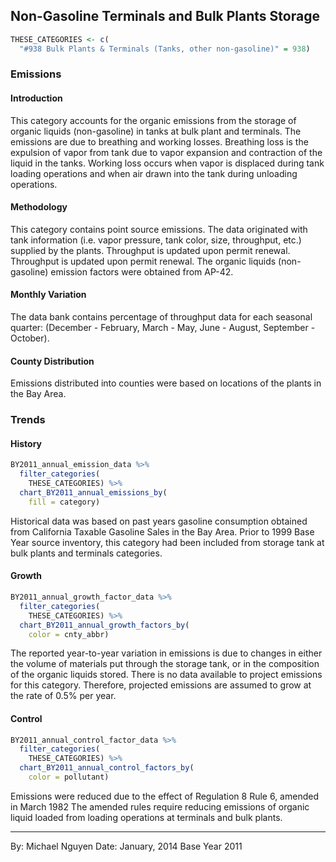 ## Non-Gasoline Terminals and Bulk Plants Storage

```r
THESE_CATEGORIES <- c(
  "#938 Bulk Plants & Terminals (Tanks, other non-gasoline)" = 938)
```

### Emissions

#### Introduction {-}

This category accounts for the organic emissions from the storage of organic liquids (non-gasoline) in tanks at bulk plant and terminals. The emissions are due to breathing and working losses. Breathing loss is the expulsion of vapor from tank due to vapor expansion and contraction of the liquid in the tanks. Working loss occurs when vapor is displaced during tank loading operations and when air drawn into the tank during unloading operations.

#### Methodology {-}

This category contains point source emissions. The data originated with tank information (i.e. vapor pressure, tank color, size, throughput, etc.) supplied by the plants. Throughput is updated upon permit renewal. Throughput is updated upon permit renewal. The organic liquids (non-gasoline) emission factors were obtained from AP-42.

#### Monthly Variation {-}

The data bank contains percentage of throughput data for each seasonal quarter: (December - February, March - May, June - August, September - October).

#### County Distribution {-}

Emissions distributed into counties were based on locations of the plants in the Bay Area.

### Trends

#### History {-}

```r
BY2011_annual_emission_data %>%
  filter_categories(
    THESE_CATEGORIES) %>%
  chart_BY2011_annual_emissions_by(
    fill = category)
```

Historical data was based on past years gasoline consumption obtained from California Taxable Gasoline Sales in the Bay Area. Prior to 1999 Base Year source inventory, this category had been included from storage tank at bulk plants and terminals categories.

#### Growth {-}

```r
BY2011_annual_growth_factor_data %>%
  filter_categories(
    THESE_CATEGORIES) %>%
  chart_BY2011_annual_growth_factors_by(
    color = cnty_abbr)
```

The reported year-to-year variation in emissions is due to changes in either the volume of materials put through the storage tank, or in the composition of the organic liquids stored. There is no data available to project emissions for this category. Therefore, projected emissions are assumed to grow at the rate of 0.5% per year.

#### Control {-}

```r
BY2011_annual_control_factor_data %>%
  filter_categories(
    THESE_CATEGORIES) %>%
  chart_BY2011_annual_control_factors_by(
    color = pollutant)
```

Emissions were reduced due to the effect of Regulation 8 Rule 6, amended in March 1982 The amended rules require reducing emissions of organic liquid loaded from loading operations at terminals and bulk plants.

***

By: Michael Nguyen 
Date: January, 2014 
Base Year 2011
